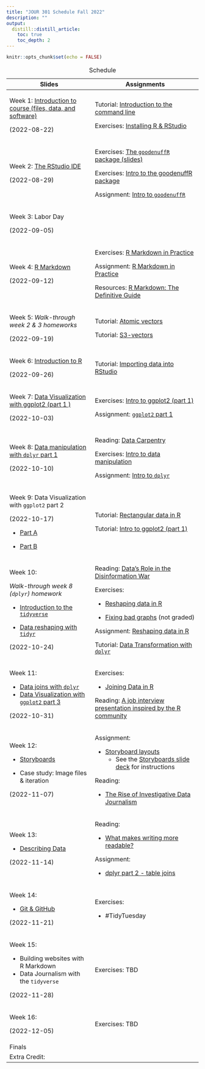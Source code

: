 ```yaml
---
title: "JOUR 301 Schedule Fall 2022"
description: ""
output:
  distill::distill_article:
    toc: true
    toc_depth: 2
---
```


```r
knitr::opts_chunk$set(echo = FALSE)
```

+------------------------------------------------------------------------------------------------------------------------------------------+-------------------------------------------------------------------------------------------------------------------------------------------------------------------------------+
| Slides                                                                                                                                   | Assignments                                                                                                                                                                   |
+==========================================================================================================================================+===============================================================================================================================================================================+
| Week 1: [Introduction to course (files, data, and software)](https://mjfrigaard.github.io/FA22-JO%20UR301/slides/intro-to-course.html#1) | Tutorial: [Introduction to the command line](https://mjfriga%20ard.shinyapps.io/command-line/)                                                                                |
|                                                                                                                                          |                                                                                                                                                                               |
| (2022-08-22)                                                                                                                             | Exercises: [Installing R & RStudio](https://mjfri%20gaard.github.io/FA22-JOUR301/ex%20ercises/install-r-rstudio.html)                                                         |
+------------------------------------------------------------------------------------------------------------------------------------------+-------------------------------------------------------------------------------------------------------------------------------------------------------------------------------+
| Week 2: [The RStudio IDE](https://mjfrigaard.github.io/FA22-JO%20UR301/slides/rstudio-ide-intro.html)                                    | Exercises: [The `goodenuffR` package (slides)](https://mjfriga%20ard.github.io/FA22-JOUR301/exer%20cises/intro-to-goodenuffR.html)                                            |
|                                                                                                                                          |                                                                                                                                                                               |
| (2022-08-29)                                                                                                                             | Exercises: [Intro to the goodenuffR package](https:%20//mjfrigaard.github.io/FA22-JOU%20R301/exercises/goodenuffR.html)                                                       |
|                                                                                                                                          |                                                                                                                                                                               |
|                                                                                                                                          | Assignment: [Intro to `goodenuffR`](https://mjfrigaard.git%20hub.io/FA22-JOUR301/assignments%20/wk2-intro-to-goodenuffR.Rmd)                                                  |
+------------------------------------------------------------------------------------------------------------------------------------------+-------------------------------------------------------------------------------------------------------------------------------------------------------------------------------+
| Week 3: Labor Day                                                                                                                        |                                                                                                                                                                               |
|                                                                                                                                          |                                                                                                                                                                               |
| (2022-09-05)                                                                                                                             |                                                                                                                                                                               |
+------------------------------------------------------------------------------------------------------------------------------------------+-------------------------------------------------------------------------------------------------------------------------------------------------------------------------------+
| Week 4: [R Markdown](h%20ttps://mjfrigaard.github.io/FA22-JOU%20R301/slides/intro-to-rmarkdown.html)                                     | Exercises: [R Markdown in Practice](https://mjfrigaar%20d.github.io/FA22-JOUR301/exerci%20ses/rmarkdown-in-practice.html)                                                     |
|                                                                                                                                          |                                                                                                                                                                               |
| (2022-09-12)                                                                                                                             | Assignment: [R Markdown in Practice](https://mjfrigaard.git%20hub.io/FA22-JOUR301/assignments%20/wk3-rmarkdown-in-practice.Rmd)                                               |
|                                                                                                                                          |                                                                                                                                                                               |
|                                                                                                                                          | Resources: [R Markdown: The Definitive Guide](https:/%20/bookdown.org/yihui/rmarkdown/)                                                                                       |
+------------------------------------------------------------------------------------------------------------------------------------------+-------------------------------------------------------------------------------------------------------------------------------------------------------------------------------+
| Week 5: *Walk-through week 2 & 3 homeworks*                                                                                              | Tutorial: [Atomic vectors](https://mjfrigaar%20d.shinyapps.io/atomic-vectors/)                                                                                                |
|                                                                                                                                          |                                                                                                                                                                               |
| (2022-09-19)                                                                                                                             | Tutorial: [S3-vectors](https://mjfri%20gaard.shinyapps.io/S3-vectors/)                                                                                                        |
+------------------------------------------------------------------------------------------------------------------------------------------+-------------------------------------------------------------------------------------------------------------------------------------------------------------------------------+
| Week 6: [Introduction to R](https://mjfrigaard.github.io/FA22%20-JOUR301/slides/intro-r-prog.html#1)                                     | Tutorial: [Importing data into RStudio](https://mjfrigaard.github.i%20o/sheetcheatR/tutorials/import.html)                                                                    |
|                                                                                                                                          |                                                                                                                                                                               |
| (2022-09-26)                                                                                                                             |                                                                                                                                                                               |
+------------------------------------------------------------------------------------------------------------------------------------------+-------------------------------------------------------------------------------------------------------------------------------------------------------------------------------+
| Week 7: [Data Visualization with ggplot2 (part 1 )](https://mjfrigaard.github.io/FA22%20-JOUR301/slides/ggp2-part-01.html#1)             | Exercises: [Intro to ggplot2 (part 1)](https://mjfrigaard.github.io/FA22-JOUR301/exercises/intro-to-ggplot2.html)                                                             |
|                                                                                                                                          |                                                                                                                                                                               |
| (2022-10-03)                                                                                                                             | Assignment: [`ggplot2` part 1](https://mjfrigaard.github.io/FA22-JOUR301/assignments/wk5-ggp2-assignment-01.Rmd)                                                              |
+------------------------------------------------------------------------------------------------------------------------------------------+-------------------------------------------------------------------------------------------------------------------------------------------------------------------------------+
| Week 8: [Data manipulation with `dplyr` part 1](https://mjfrigaard.github.io/FA22%20-JOUR301/slides/dplyr-part-01.html#1)                | Reading: [Data Carpentry](https://github.com/mjfrigaard/FA22-JOUR301/raw/main/reading/2015-data-carpentry-david-mimno.pdf)                                                    |
|                                                                                                                                          |                                                                                                                                                                               |
| (2022-10-10)                                                                                                                             | Exercises: [Intro to data manipulation](https://mjfrigaard.github.io/FA22-JOUR301/exercises/intro-to-dplyr.html)                                                              |
|                                                                                                                                          |                                                                                                                                                                               |
|                                                                                                                                          | Assignment: [Intro to `dplyr`](https://mjfrigaard.github.io/FA22-JOUR301/assignments/wk8-intro-to-dplyr.Rmd)                                                                  |
+------------------------------------------------------------------------------------------------------------------------------------------+-------------------------------------------------------------------------------------------------------------------------------------------------------------------------------+
| Week 9: Data Visualization with `ggplot2` part 2                                                                                         | Tutorial: [Rectangular data in R](https://mjfrigaard.github.io/sheetcheatR/tutorials/rectangles.html)                                                                         |
|                                                                                                                                          |                                                                                                                                                                               |
| (2022-10-17)                                                                                                                             | Tutorial: [Intro to ggplot2 (part 1)](https://mjfrigaard.shinyapps.io/ggp2-01/)                                                                                               |
|                                                                                                                                          |                                                                                                                                                                               |
| -   [Part A](https://mjfrigaard.github.io/FA22-JOUR301/slides/ggp2-part-02a.html#1)                                                      |                                                                                                                                                                               |
|                                                                                                                                          |                                                                                                                                                                               |
| -   [Part B](https://mjfrigaard.github.io/FA22-JOUR301/slides/ggp2-part-02b.html#1)                                                      |                                                                                                                                                                               |
+------------------------------------------------------------------------------------------------------------------------------------------+-------------------------------------------------------------------------------------------------------------------------------------------------------------------------------+
| Week 10:                                                                                                                                 | Reading: [Data's Role in the Disinformation War](https://datajournalism.com/read/longreads/data-role-in-the-disinformation-war)                                               |
|                                                                                                                                          |                                                                                                                                                                               |
| *Walk-through week 8 (`dplyr`) homework*                                                                                                 | Exercises:                                                                                                                                                                    |
|                                                                                                                                          |                                                                                                                                                                               |
| -   [Introduction to the `tidyverse`](https://mjfrigaard.github.io/FA22-JOUR301/slides/intro-to-tidyverse.html#1)                        | -   [Reshaping data in R](https://mjfrigaard.github.io/FA22-JOUR301/exercises/data-reshape.html)                                                                              |
|                                                                                                                                          |                                                                                                                                                                               |
| -   [Data reshaping with `tidyr`](https://mjfrigaard.github.io/FA22-JOUR301/slides/data-reshape.html#1)                                  | -   [Fixing bad graphs](https://mjfrigaard.github.io/FA22-JOUR301/exercises/fixing-bad-graphs-econ.html) (not graded)                                                         |
|                                                                                                                                          |                                                                                                                                                                               |
| (2022-10-24)                                                                                                                             | Assignment: [Reshaping data in R](https://mjfrigaard.github.io/FA22-JOUR301/assignments/wk10-data-reshaping.Rmd)                                                              |
|                                                                                                                                          |                                                                                                                                                                               |
|                                                                                                                                          | Tutorial: [Data Transformation with `dplyr`](https://mjfrigaard.github.io/sheetcheatR/tutorials/dplyr-p1.html)                                                                |
+------------------------------------------------------------------------------------------------------------------------------------------+-------------------------------------------------------------------------------------------------------------------------------------------------------------------------------+
| Week 11:                                                                                                                                 | Exercises:                                                                                                                                                                    |
|                                                                                                                                          |                                                                                                                                                                               |
| -   [Data joins with `dplyr`](https://mjfrigaard.github.io/FA22-JOUR301/slides/data-joins.html#1)                                        | -   [Joining Data in R](https://mjfrigaard.github.io/FA22-JOUR301/assignments/wk11-table-joins.html)                                                                          |
| -   [Data Visualization with `ggplot2` part 3](https://mjfrigaard.github.io/FA22-JOUR301/slides/ggp2-part-03.html#1)                     |                                                                                                                                                                               |
|                                                                                                                                          | Reading: [A job interview presentation inspired by the R community](https://www.pipinghotdata.com/posts/2020-08-30-a-job-interview-presentation-inspired-by-the-r-community/) |
| (2022-10-31)                                                                                                                             |                                                                                                                                                                               |
+------------------------------------------------------------------------------------------------------------------------------------------+-------------------------------------------------------------------------------------------------------------------------------------------------------------------------------+
| Week 12:                                                                                                                                 | Assignment:                                                                                                                                                                   |
|                                                                                                                                          |                                                                                                                                                                               |
| -   [Storyboards](https://mjfrigaard.github.io/FA22-JOUR301/slides/storyboards.html#1)                                                   | -   [Storyboard layouts](https://mjfrigaard.github.io/FA22-JOUR301/assignments/wk12-storyboard.Rmd)                                                                           |
|                                                                                                                                          |     -   See the [Storyboards slide deck](https://mjfrigaard.github.io/FA22-JOUR301/slides/storyboards.html#1) for instructions                                                |
| -   Case study: Image files & iteration                                                                                                  |                                                                                                                                                                               |
|                                                                                                                                          | Reading:                                                                                                                                                                      |
| (2022-11-07)                                                                                                                             |                                                                                                                                                                               |
|                                                                                                                                          | -   [The Rise of Investigative Data Journalism](https://github.com/mjfrigaard/FA22-JOUR301/raw/main/reading/2018-the-rise-of-investigative-data-journalism.pdf)               |
+------------------------------------------------------------------------------------------------------------------------------------------+-------------------------------------------------------------------------------------------------------------------------------------------------------------------------------+
| Week 13:                                                                                                                                 | Reading:                                                                                                                                                                      |
|                                                                                                                                          |                                                                                                                                                                               |
| -   [Describing Data](https://mjfrigaard.github.io/FA22-JOUR301/slides/describe-data.html)                                               | -   [What makes writing more readable?](https://pudding.cool/2022/02/plain/)                                                                                                  |
|                                                                                                                                          |                                                                                                                                                                               |
| (2022-11-14)                                                                                                                             | Assignment:                                                                                                                                                                   |
|                                                                                                                                          |                                                                                                                                                                               |
|                                                                                                                                          | -   [dplyr part 2 - table joins](https://mjfrigaard.github.io/FA22-JOUR301/assignments/wk11-table-joins.html)                                                                 |
+------------------------------------------------------------------------------------------------------------------------------------------+-------------------------------------------------------------------------------------------------------------------------------------------------------------------------------+
| Week 14:                                                                                                                                 | Exercises:                                                                                                                                                                    |
|                                                                                                                                          |                                                                                                                                                                               |
| -   [Git & GitHub](https://mjfrigaard.github.io/FA22-JOUR301/slides/git-and-github.html)                                                 | -   #TidyTuesday                                                                                                                                                              |
|                                                                                                                                          |                                                                                                                                                                               |
| (2022-11-21)                                                                                                                             |                                                                                                                                                                               |
+------------------------------------------------------------------------------------------------------------------------------------------+-------------------------------------------------------------------------------------------------------------------------------------------------------------------------------+
| Week 15:                                                                                                                                 | Exercises: TBD                                                                                                                                                                |
|                                                                                                                                          |                                                                                                                                                                               |
| -   Building websites with R Markdown                                                                                                    |                                                                                                                                                                               |
| -   Data Journalism with the `tidyverse`                                                                                                 |                                                                                                                                                                               |
|                                                                                                                                          |                                                                                                                                                                               |
| (2022-11-28)                                                                                                                             |                                                                                                                                                                               |
+------------------------------------------------------------------------------------------------------------------------------------------+-------------------------------------------------------------------------------------------------------------------------------------------------------------------------------+
| Week 16:                                                                                                                                 | Exercises: TBD                                                                                                                                                                |
|                                                                                                                                          |                                                                                                                                                                               |
| (2022-12-05)                                                                                                                             |                                                                                                                                                                               |
+------------------------------------------------------------------------------------------------------------------------------------------+-------------------------------------------------------------------------------------------------------------------------------------------------------------------------------+
| Finals                                                                                                                                   |                                                                                                                                                                               |
+------------------------------------------------------------------------------------------------------------------------------------------+-------------------------------------------------------------------------------------------------------------------------------------------------------------------------------+
| Extra Credit:                                                                                                                            |                                                                                                                                                                               |
+------------------------------------------------------------------------------------------------------------------------------------------+-------------------------------------------------------------------------------------------------------------------------------------------------------------------------------+

: Schedule
